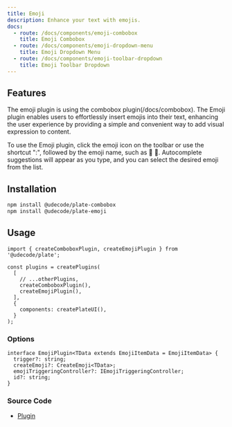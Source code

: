 ```yaml
---
title: Emoji
description: Enhance your text with emojis.
docs:
  - route: /docs/components/emoji-combobox
    title: Emoji Combobox
  - route: /docs/components/emoji-dropdown-menu
    title: Emoji Dropdown Menu
  - route: /docs/components/emoji-toolbar-dropdown
    title: Emoji Toolbar Dropdown
---
```


<ComponentPreview name="playground-demo" id="emoji" />

## Features

The emoji plugin is using the combobox plugin(/docs/combobox). The Emoji plugin enables users to effortlessly insert emojis into their text, enhancing the user experience by providing a simple and convenient way to add visual expression to content.

To use the Emoji plugin, click the emoji icon on the toolbar or use the shortcut ":", followed by the emoji name, such as :apple: 🍎. Autocomplete suggestions will appear as you type, and you can select the desired emoji from the list.

## Installation

```bash
npm install @udecode/plate-combobox
npm install @udecode/plate-emoji
```

## Usage

```tsx
import { createComboboxPlugin, createEmojiPlugin } from '@udecode/plate';

const plugins = createPlugins(
  [
    // ...otherPlugins,
    createComboboxPlugin(),
    createEmojiPlugin(),
  ],
  {
    components: createPlateUI(),
  }
);
```

### Options

```tsx
interface EmojiPlugin<TData extends EmojiItemData = EmojiItemData> {
  trigger?: string;
  createEmoji?: CreateEmoji<TData>;
  emojiTriggeringController?: IEmojiTriggeringController;
  id?: string;
}
```

### Source Code

- [Plugin](https://github.com/udecode/plate/blob/main/packages/emoji/src/createEmojiPlugin.ts)
